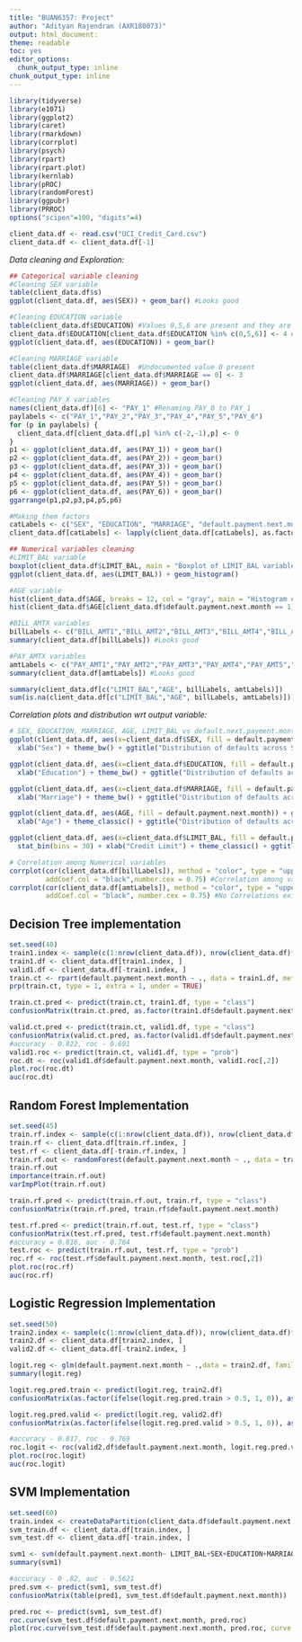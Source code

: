 ```yaml
---
title: "BUAN6357: Project"
author: "Adityan Rajendran (AXR180073)"
output: html_document: 
theme: readable
toc: yes
editor_options: 
  chunk_output_type: inline
chunk_output_type: inline
---
```

  
```r
library(tidyverse)
library(e1071)
library(ggplot2)
library(caret)
library(rmarkdown)
library(corrplot)
library(psych)
library(rpart)
library(rpart.plot)
library(kernlab)
library(pROC)
library(randomForest)
library(ggpubr)
library(PRROC)
options("scipen"=100, "digits"=4)
```

```r
client_data.df <- read.csv("UCI_Credit_Card.csv")
client_data.df <- client_data.df[-1]
```

_Data cleaning and Exploration:_
```r
## Categorical variable cleaning
#Cleaning SEX variable
table(client_data.df$s)
ggplot(client_data.df, aes(SEX)) + geom_bar() #Looks good

#Cleaning EDUCATION variable
table(client_data.df$EDUCATION) #Values 0,5,6 are present and they are undocumented
client_data.df$EDUCATION[client_data.df$EDUCATION %in% c(0,5,6)] <- 4 #Assigning 0,5,6 as 4
ggplot(client_data.df, aes(EDUCATION)) + geom_bar()

#Cleaning MARRIAGE variable
table(client_data.df$MARRIAGE)  #Undocumented value 0 present
client_data.df$MARRIAGE[client_data.df$MARRIAGE == 0] <- 3
ggplot(client_data.df, aes(MARRIAGE)) + geom_bar()

#Cleaning PAY_X variables
names(client_data.df)[6] <- "PAY_1" #Renaming PAY_0 to PAY_1
paylabels <- c("PAY_1","PAY_2","PAY_3","PAY_4","PAY_5","PAY_6")
for (p in paylabels) {
  client_data.df[client_data.df[,p] %in% c(-2,-1),p] <- 0
}
p1 <- ggplot(client_data.df, aes(PAY_1)) + geom_bar()
p2 <- ggplot(client_data.df, aes(PAY_2)) + geom_bar()
p3 <- ggplot(client_data.df, aes(PAY_3)) + geom_bar()
p4 <- ggplot(client_data.df, aes(PAY_4)) + geom_bar()
p5 <- ggplot(client_data.df, aes(PAY_5)) + geom_bar()
p6 <- ggplot(client_data.df, aes(PAY_6)) + geom_bar()
ggarrange(p1,p2,p3,p4,p5,p6)

#Making them factors
catLabels <- c("SEX", "EDUCATION", "MARRIAGE", "default.payment.next.month", paylabels)
client_data.df[catLabels] <- lapply(client_data.df[catLabels], as.factor)

## Numerical variables cleaning
#LIMIT_BAL variable
boxplot(client_data.df$LIMIT_BAL, main = "Boxplot of LIMIT_BAL variable", col = "RED") #Looks good
ggplot(client_data.df, aes(LIMIT_BAL)) + geom_histogram()

#AGE variable
hist(client_data.df$AGE, breaks = 12, col = "gray", main = "Histogram of Age", ylim = c(0,8000), labels = TRUE, xlab = "Age")
hist(client_data.df$AGE[client_data.df$default.payment.next.month == 1], breaks = 12, col = "gray", main = "Age-wise payment default chart", ylim = c(0,1500), labels = TRUE, xlab = "Age") #Looks good

#BILL_AMTX variables
billLabels <- c("BILL_AMT1","BILL_AMT2","BILL_AMT3","BILL_AMT4","BILL_AMT5","BILL_AMT6")
summary(client_data.df[billLabels]) #Looks good

#PAY_AMTX variables
amtLabels <- c("PAY_AMT1","PAY_AMT2","PAY_AMT3","PAY_AMT4","PAY_AMT5","PAY_AMT6")
summary(client_data.df[amtLabels]) #Looks good

summary(client_data.df[c("LIMIT_BAL","AGE", billLabels, amtLabels)])
sum(is.na(client_data.df[c("LIMIT_BAL","AGE", billLabels, amtLabels)]))
```

_Correlation plots and distribution wrt output variable:_
```r
# SEX, EDUCATION, MARRIAGE, AGE, LIMIT_BAL vs default.next.payment.month 
ggplot(client_data.df, aes(x=client_data.df$SEX, fill = default.payment.next.month)) + geom_bar() +
  xlab("Sex") + theme_bw() + ggtitle("Distribution of defaults across SEX") #Looks balanced; Female gender has more defaults

ggplot(client_data.df, aes(x=client_data.df$EDUCATION, fill = default.payment.next.month)) + geom_bar() +
  xlab("Education") + theme_bw() + ggtitle("Distribution of defaults across EDUCATION") #Looks balanced; University education has more defaults

ggplot(client_data.df, aes(x=client_data.df$MARRIAGE, fill = default.payment.next.month)) + geom_bar() +
  xlab("Marriage") + theme_bw() + ggtitle("Distribution of defaults across MARRIAGE") #Looks balanced; Singles have more defaults

ggplot(client_data.df, aes(AGE, fill = default.payment.next.month)) + geom_bar() +
  xlab("Age") + theme_classic() + ggtitle("Distribution of defaults across AGE") #Looks balanced; Age group 25-35 have more defaults

ggplot(client_data.df, aes(x=client_data.df$LIMIT_BAL, fill = default.payment.next.month)) + geom_histogram(binwidth = 1000) +
  stat_bin(bins = 30) + xlab("Credit Limit") + theme_classic() + ggtitle("Distribution of defaults across LIMIT_BAL") #Looks balanced

# Correlation among Numerical variables
corrplot(cor(client_data.df[billLabels]), method = "color", type = "upper",
         addCoef.col = "black",number.cex = 0.75) #Correlation among variables high; Expected because monthly bills are more or less same for a specific customer
corrplot(cor(client_data.df[amtLabels]), method = "color", type = "upper",
         addCoef.col = "black", number.cex = 0.75) #No Correlations exist
```

## Decision Tree implementation
```r
set.seed(40)
train1.index <- sample(c(1:nrow(client_data.df)), nrow(client_data.df)*0.7)
train1.df <- client_data.df[train1.index, ]
valid1.df <- client_data.df[-train1.index, ]
train.ct <- rpart(default.payment.next.month ~ ., data = train1.df, method = "class", cp = 0.001, maxdepth = 4)
prp(train.ct, type = 1, extra = 1, under = TRUE)

train.ct.pred <- predict(train.ct, train1.df, type = "class")
confusionMatrix(train.ct.pred, as.factor(train1.df$default.payment.next.month))

valid.ct.pred <- predict(train.ct, valid1.df, type = "class")
confusionMatrix(valid.ct.pred, as.factor(valid1.df$default.payment.next.month))
#accuracy - 0.822, roc - 0.691 
valid1.roc <- predict(train.ct, valid1.df, type = "prob")
roc.dt <- roc(valid1.df$default.payment.next.month, valid1.roc[,2])
plot.roc(roc.dt)
auc(roc.dt)
```

## Random Forest Implementation
```r
set.seed(45)
train.rf.index <- sample(c(1:nrow(client_data.df)), nrow(client_data.df)*0.7)
train.rf <- client_data.df[train.rf.index, ]
test.rf <- client_data.df[-train.rf.index, ]
train.rf.out <- randomForest(default.payment.next.month ~ ., data = train.rf, importance = TRUE)
train.rf.out
importance(train.rf.out)
varImpPlot(train.rf.out)

train.rf.pred <- predict(train.rf.out, train.rf, type = "class")
confusionMatrix(train.rf.pred, train.rf$default.payment.next.month)

test.rf.pred <- predict(train.rf.out, test.rf, type = "class")
confusionMatrix(test.rf.pred, test.rf$default.payment.next.month)
#accuracy = 0.816, auc - 0.764
test.roc <- predict(train.rf.out, test.rf, type = "prob")
roc.rf <- roc(test.rf$default.payment.next.month, test.roc[,2])
plot.roc(roc.rf)
auc(roc.rf)
```


## Logistic Regression Implementation
```r
set.seed(50)
train2.index <- sample(c(1:nrow(client_data.df)), nrow(client_data.df)*0.7)
train2.df <- client_data.df[train2.index, ]
valid2.df <- client_data.df[-train2.index, ]

logit.reg <- glm(default.payment.next.month ~ .,data = train2.df, family = "binomial")
summary(logit.reg)

logit.reg.pred.train <- predict(logit.reg, train2.df)
confusionMatrix(as.factor(ifelse(logit.reg.pred.train > 0.5, 1, 0)), as.factor(train2.df$default.payment.next.month))

logit.reg.pred.valid <- predict(logit.reg, valid2.df)
confusionMatrix(as.factor(ifelse(logit.reg.pred.valid > 0.5, 1, 0)), as.factor(valid2.df$default.payment.next.month))

#accuracy - 0.817, roc - 0.769
roc.logit <- roc(valid2.df$default.payment.next.month, logit.reg.pred.valid)
plot.roc(roc.logit)
auc(roc.logit)
```

## SVM Implementation
```r
set.seed(60)
train.index <- createDataPartition(client_data.df$default.payment.next.month, p=0.7, list= FALSE)
svm_train.df <- client_data.df[train.index, ]
svm_test.df <- client_data.df[-train.index, ]

svm1 <- svm(default.payment.next.month~ LIMIT_BAL+SEX+EDUCATION+MARRIAGE+AGE+PAY_1+PAY_2+PAY_3+PAY_4+PAY_5, data=svm_train.df, kernel = "radial")
summary(svm1)

#accuracy - 0 .82, auc - 0.5621
pred.svm <- predict(svm1, svm_test.df)
confusionMatrix(table(pred1, svm_test.df$default.payment.next.month))

pred.roc <- predict(svm1, svm_test.df)
roc.curve(svm_test.df$default.payment.next.month, pred.roc)
plot(roc.curve(svm_test.df$default.payment.next.month, pred.roc, curve = TRUE))
```

